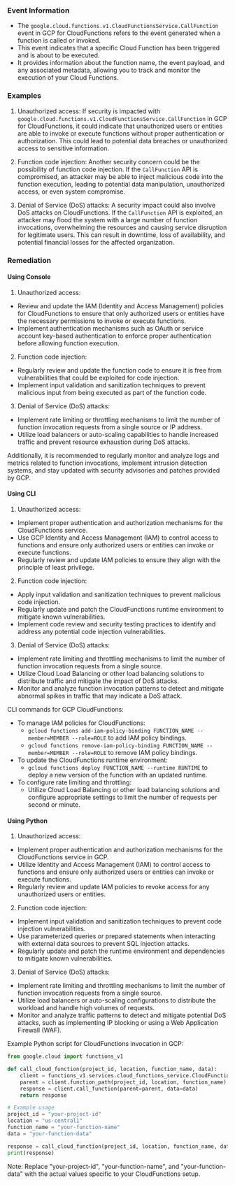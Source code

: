 
### Event Information

- The `google.cloud.functions.v1.CloudFunctionsService.CallFunction` event in GCP for CloudFunctions refers to the event generated when a function is called or invoked.
- This event indicates that a specific Cloud Function has been triggered and is about to be executed.
- It provides information about the function name, the event payload, and any associated metadata, allowing you to track and monitor the execution of your Cloud Functions.


### Examples

1. Unauthorized access: If security is impacted with `google.cloud.functions.v1.CloudFunctionsService.CallFunction` in GCP for CloudFunctions, it could indicate that unauthorized users or entities are able to invoke or execute functions without proper authentication or authorization. This could lead to potential data breaches or unauthorized access to sensitive information.

2. Function code injection: Another security concern could be the possibility of function code injection. If the `CallFunction` API is compromised, an attacker may be able to inject malicious code into the function execution, leading to potential data manipulation, unauthorized access, or even system compromise.

3. Denial of Service (DoS) attacks: A security impact could also involve DoS attacks on CloudFunctions. If the `CallFunction` API is exploited, an attacker may flood the system with a large number of function invocations, overwhelming the resources and causing service disruption for legitimate users. This can result in downtime, loss of availability, and potential financial losses for the affected organization.

### Remediation

#### Using Console

1. Unauthorized access:
- Review and update the IAM (Identity and Access Management) policies for CloudFunctions to ensure that only authorized users or entities have the necessary permissions to invoke or execute functions.
- Implement authentication mechanisms such as OAuth or service account key-based authentication to enforce proper authentication before allowing function execution.

2. Function code injection:
- Regularly review and update the function code to ensure it is free from vulnerabilities that could be exploited for code injection.
- Implement input validation and sanitization techniques to prevent malicious input from being executed as part of the function code.

3. Denial of Service (DoS) attacks:
- Implement rate limiting or throttling mechanisms to limit the number of function invocation requests from a single source or IP address.
- Utilize load balancers or auto-scaling capabilities to handle increased traffic and prevent resource exhaustion during DoS attacks.

Additionally, it is recommended to regularly monitor and analyze logs and metrics related to function invocations, implement intrusion detection systems, and stay updated with security advisories and patches provided by GCP.

#### Using CLI

1. Unauthorized access:
- Implement proper authentication and authorization mechanisms for the CloudFunctions service.
- Use GCP Identity and Access Management (IAM) to control access to functions and ensure only authorized users or entities can invoke or execute functions.
- Regularly review and update IAM policies to ensure they align with the principle of least privilege.

2. Function code injection:
- Apply input validation and sanitization techniques to prevent malicious code injection.
- Regularly update and patch the CloudFunctions runtime environment to mitigate known vulnerabilities.
- Implement code review and security testing practices to identify and address any potential code injection vulnerabilities.

3. Denial of Service (DoS) attacks:
- Implement rate limiting and throttling mechanisms to limit the number of function invocation requests from a single source.
- Utilize Cloud Load Balancing or other load balancing solutions to distribute traffic and mitigate the impact of DoS attacks.
- Monitor and analyze function invocation patterns to detect and mitigate abnormal spikes in traffic that may indicate a DoS attack.

CLI commands for GCP CloudFunctions:
- To manage IAM policies for CloudFunctions:
  - `gcloud functions add-iam-policy-binding FUNCTION_NAME --member=MEMBER --role=ROLE` to add IAM policy bindings.
  - `gcloud functions remove-iam-policy-binding FUNCTION_NAME --member=MEMBER --role=ROLE` to remove IAM policy bindings.
- To update the CloudFunctions runtime environment:
  - `gcloud functions deploy FUNCTION_NAME --runtime RUNTIME` to deploy a new version of the function with an updated runtime.
- To configure rate limiting and throttling:
  - Utilize Cloud Load Balancing or other load balancing solutions and configure appropriate settings to limit the number of requests per second or minute.

#### Using Python

1. Unauthorized access:
- Implement proper authentication and authorization mechanisms for the CloudFunctions service in GCP.
- Utilize Identity and Access Management (IAM) to control access to functions and ensure only authorized users or entities can invoke or execute functions.
- Regularly review and update IAM policies to revoke access for any unauthorized users or entities.

2. Function code injection:
- Implement input validation and sanitization techniques to prevent code injection vulnerabilities.
- Use parameterized queries or prepared statements when interacting with external data sources to prevent SQL injection attacks.
- Regularly update and patch the runtime environment and dependencies to mitigate known vulnerabilities.

3. Denial of Service (DoS) attacks:
- Implement rate limiting and throttling mechanisms to limit the number of function invocation requests from a single source.
- Utilize load balancers or auto-scaling configurations to distribute the workload and handle high volumes of requests.
- Monitor and analyze traffic patterns to detect and mitigate potential DoS attacks, such as implementing IP blocking or using a Web Application Firewall (WAF).

Example Python script for CloudFunctions invocation in GCP:

```python
from google.cloud import functions_v1

def call_cloud_function(project_id, location, function_name, data):
    client = functions_v1.services.cloud_functions_service.CloudFunctionsServiceClient()
    parent = client.function_path(project_id, location, function_name)
    response = client.call_function(parent=parent, data=data)
    return response

# Example usage
project_id = "your-project-id"
location = "us-central1"
function_name = "your-function-name"
data = "your-function-data"

response = call_cloud_function(project_id, location, function_name, data)
print(response)
```

Note: Replace "your-project-id", "your-function-name", and "your-function-data" with the actual values specific to your CloudFunctions setup.

